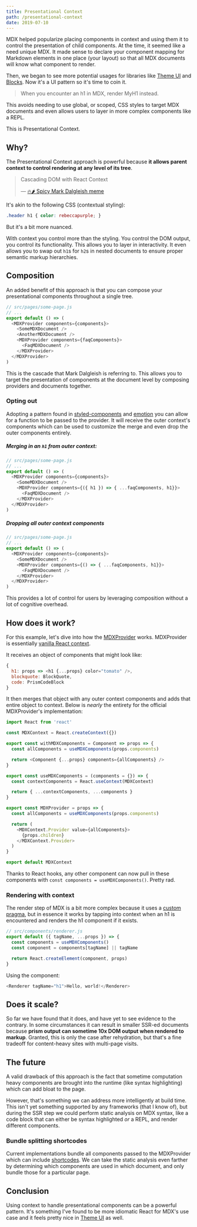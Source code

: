 ```yaml
---
title: Presentational Context
path: /presentational-context
date: 2019-07-10
---
```


MDX helped popularize placing components in context and using
them it to control the presentation of child components. At the time,
it seemed like a need unique MDX. It made sense to declare
your component mapping for Markdown elements in one place
(your layout) so that all MDX documents will know what component
to render.

Then, we began to see more potential usages for libraries like
[Theme UI](https://theme-ui.com) and [Blocks](https://mdx-blocks.com).
Now it's a UI pattern so it's time to coin it.

> When you encounter an h1 in MDX, render MyH1 instead.

This avoids needing to use global, or scoped, CSS styles to
target MDX documents and even allows users to layer in more
complex components like a REPL.

This is Presentational Context.

## Why?

The Presentational Context approach is powerful because **it allows
parent context to control rendering at any level of its tree**.

> Cascading DOM with React Context
>
>  — [🔥🌶 Spicy Mark Dalgleish meme](https://mobile.twitter.com/markdalgleish/status/1148695292381806592)

It's akin to the following CSS (contextual styling):

```css
.header h1 { color: rebeccapurple; }
```

But it's a bit more nuanced.

With context you control more than the styling. You control the
DOM output, you control its functionality. This allows you to layer
in interactivity. It even allows you to swap out `h1`s for `h2`s in
nested documents to ensure proper semantic markup hierarchies.

## Composition

An added benefit of this approach is that you can compose
your presentational components throughout a single tree.

```js
// src/pages/some-page.js
// ...
export default () => (
  <MDXProvider components={components}>
    <SomeMDXDocument />
    <AnotherMDXDocument />
    <MDXProvider components={faqComponents}>
      <FaqMDXDocument />
    </MDXProvider>
  </MDXProvider>
)
```

This is the cascade that Mark Dalgleish is referring to. This allows
you to target the presentation of components at the document level
by composing providers and documents together.

### Opting out

Adopting a pattern found in [styled-components](https://styled-components.com)
and [emotion](https://emotion.sh) you can allow for a function to be passed
to the provider. It will receive the outer context's components which can
be used to customize the merge and even drop the outer components entirely.

##### Merging in an `h1` from outer context:

```js
// src/pages/some-page.js
// ...
export default () => (
  <MDXProvider components={components}>
    <SomeMDXDocument />
    <MDXProvider components={({ h1 }) => { ...faqComponents, h1}}>
      <FaqMDXDocument />
    </MDXProvider>
  </MDXProvider>
)
```

##### Dropping all outer context components

```js
// src/pages/some-page.js
// ...
export default () => (
  <MDXProvider components={components}>
    <SomeMDXDocument />
    <MDXProvider components={() => { ...faqComponents, h1}}>
      <FaqMDXDocument />
    </MDXProvider>
  </MDXProvider>
)
```

This provides a lot of control for users by leveraging composition
without a lot of cognitive overhead.

## How does it work?

For this example, let's dive into how the
[MDXProvider](https://mdxjs.com/getting-started#mdxprovider)
works. MDXProvider is essentially
[vanilla React context](https://reactjs.org/docs/context.html).

It receives an object of components that might look like:

```js
{
  h1: props => <h1 {...props} color="tomato" />,
  blockquote: BlockQuote,
  code: PrismCodeBlock
}
```

It then merges that object with any outer context components
and adds that entire object to context. Below is _nearly_ the
entirety for the official MDXProvider's implementation:

```js
import React from 'react'

const MDXContext = React.createContext({})

export const withMDXComponents = Component => props => {
  const allComponents = useMDXComponents(props.components)

  return <Component {...props} components={allComponents} />
}

export const useMDXComponents = (components = {}) => {
  const contextComponents = React.useContext(MDXContext)

  return { ...contextComponents, ...components }
}

export const MDXProvider = props => {
  const allComponents = useMDXComponents(props.components)

  return (
    <MDXContext.Provider value={allComponents}>
      {props.children}
    </MDXContext.Provider>
  )
}

export default MDXContext
```

Thanks to React hooks, any other component can now pull
in these components with `const components = useMDXComponents()`.
Pretty rad.

### Rendering with context

The render step of MDX is a bit more complex because it uses
a [custom pragma](https://mdxjs.com/blog/custom-pragma/), but in
essence it works by tapping into context when an h1 is encountered
and renders the h1 component if it exists.

```js
// src/components/renderer.js
export default ({ tagName, ...props }) => {
  const components = useMDXComponents()
  const component = components[tagName] || tagName

  return React.createElement(component, props)
}
```

Using the component:

```js
<Renderer tagName="h1">Hello, world!</Renderer>
```

## Does it scale?

So far we have found that it does, and have yet to see evidence to the
contrary. In some circumstances it can result in smaller SSR-ed documents
because **prism output can sometime 10x DOM output when rendered to markup**.
Granted, this is only the case after rehydration, but that's a fine tradeoff
for content-heavy sites with multi-page visits.

## The future

A valid drawback of this approach is the fact that sometime computation
heavy components are brought into the runtime (like syntax highlighting)
which can add bloat to the page.

However, that's something we can address more intelligently at build time.
This isn't yet something supported by any frameworks (that I know of), but
during the SSR step we could perform static analysis on MDX syntax, like a
code block that can either be syntax highlighted _or_ a REPL, and render
different components.

### Bundle splitting shortcodes

Current implementations bundle all components passed to the MDXProvider which
can include [shortcodes](https://mdxjs.com/blog/shortcodes/). We can take the
static analysis even farther by determining which components are used in which
document, and only bundle those for a particular page.

## Conclusion

Using context to handle presentational components can be a powerful pattern.
It's something I've found to be more idiomatic React for MDX's use case and
it feels pretty nice in [Theme UI](https://theme-ui.com) as well.
